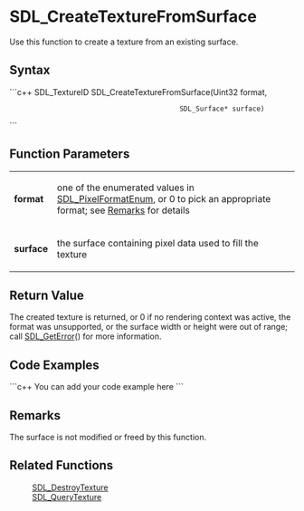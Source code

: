 <!-- pragma section-numbers off -->
<!-- pragma disable-camelcase -->

= SDL_CreateTextureFromSurface =
Use this function to create a texture from an existing surface.


== Syntax ==
```c++
SDL_TextureID SDL_CreateTextureFromSurface(Uint32       format,
                                           SDL_Surface* surface)
```

== Function Parameters ==
{|
|'''format'''
|one of the enumerated values in [[SDL_PixelFormatEnum]], or 0 to pick an appropriate format; see [[#Remarks|Remarks]] for details
|-
|'''surface'''
|the surface containing pixel data used to fill the texture
|}

== Return Value ==
The created texture is returned, or 0 if no rendering context was active, the format was unsupported, or the surface width or height were out of range; call [[SDL_GetError]]() for more information.

== Code Examples ==
```c++
You can add your code example here
```

== Remarks ==
The surface is not modified or freed by this function.

== Related Functions ==
:[[SDL_DestroyTexture]]
:[[SDL_QueryTexture]]
